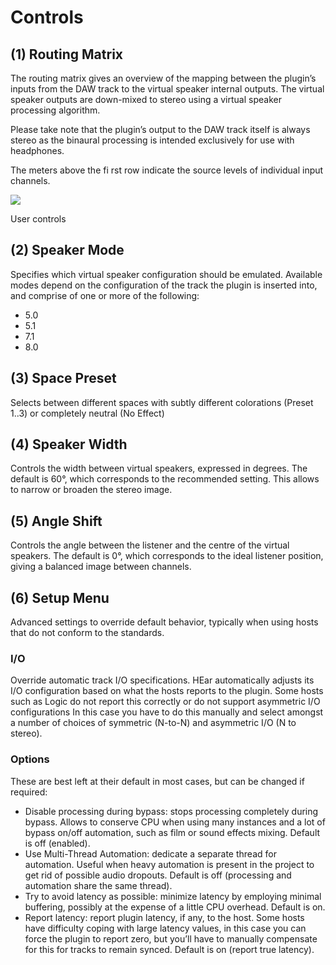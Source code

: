 # Controls

## (1) Routing Matrix

The routing matrix gives an overview of the mapping between the plugin's inputs from the DAW track to the virtual speaker
internal outputs. The virtual speaker outputs are down-mixed to stereo using a virtual speaker processing algorithm.

Please take note that the plugin's output to the DAW track itself is always stereo as the binaural processing is intended
exclusively for use with headphones.

The meters above the fi rst row indicate the source levels of individual input channels.

![](https://flux-shared.s3.amazonaws.com/doc_images/Plugins/ircam-hear/hear_02.jpg)

User controls
 

## (2) Speaker Mode

Specifies which virtual speaker configuration should be emulated.
Available modes depend on the configuration of the track the plugin is inserted into, and comprise of one or more of the
following:

- 5.0
- 5.1
- 7.1
- 8.0

## (3) Space Preset

Selects between different spaces with subtly different colorations (Preset 1..3) or completely neutral (No Effect)

## (4) Speaker Width

Controls the width between virtual speakers, expressed in degrees. The default is 60°, which corresponds to the 
recommended setting. This allows to narrow or broaden the stereo image.

## (5) Angle Shift

Controls the angle between the listener and the centre of the virtual speakers. The default is 0°, which corresponds to the
ideal listener position, giving a balanced image between channels.

## (6) Setup Menu

Advanced settings to override default behavior, typically when using hosts that do not conform to the standards.

### I/O


Override automatic track I/O specifications. HEar automatically adjusts its I/O configuration based on what the hosts
reports to the plugin. Some hosts such as Logic do not report this correctly or do not support asymmetric I/O 
configurations In this case you have to do this manually and select amongst a number of choices of symmetric (N-to-N) 
and asymmetric I/O (N to stereo).
 
### Options
 
These are best left at their default in most cases, but can be changed if required:
 
- Disable processing during bypass: stops processing completely during bypass. Allows to conserve CPU when
    using many instances and a lot of bypass on/off automation, such as film or sound effects mixing. Default is
    off (enabled).
- Use Multi-Thread Automation: dedicate a separate thread for automation. Useful when heavy automation is
    present in the project to get rid of possible audio dropouts. Default is off (processing and automation share
    the same thread).
- Try to avoid latency as possible: minimize latency by employing minimal buffering, possibly at the expense of
    a little CPU overhead. Default is on.
- Report latency: report plugin latency, if any, to the host. Some hosts have difficulty coping with large latency
    values, in this case you can force the plugin to report zero, but you'll have to manually compensate for this for
    tracks to remain synced. Default is on (report true latency).

